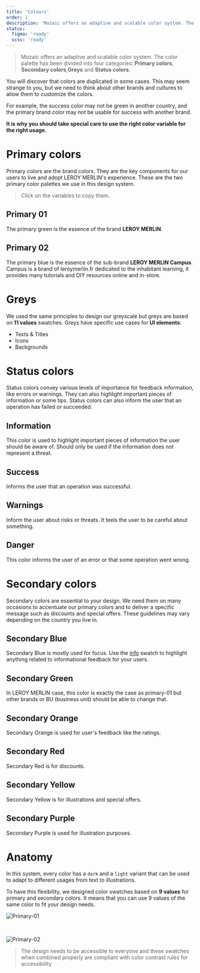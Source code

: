 ```yaml
---
title: 'Colours'
order: 1
description: 'Mozaic offers an adaptive and scalable color system. The color palette has been divided into four categories: Primary colors, Secondary colors, Greys and Status colors.'
status:
  figma: 'ready'
  scss: 'ready'
---
```


> Mozaic offers an adaptive and scalable color system. The color palette has been divided into four categories: **Primary colors**, **Secondary colors**,**Greys** and **Status colors**.

<Highlight theme="warning" title="Be aware">

You will discover that colors are duplicated in some cases. This may seem strange to you, but we need to think about other brands and cultures to allow them to customize the colors.

For example, the success color may not be green in another country, and the primary brand color may not be usable for success with another brand.

**It is why you should take special care to use the right color variable for the right usage.**

</Highlight>

# Primary colors

Primary colors are the brand colors. They are the key components for our users to live and adopt LEROY MERLIN's experience. These are the two primary color palettes we use in this design system.

> Click on the variables to copy them.

## Primary 01

The primary green is the essence of the brand **LEROY MERLIN**.

<Swatch id="primary-01" />

## Primary 02

The primary blue is the essence of the sub-brand **LEROY MERLIN Campus**.
Campus is a brand of leroymerlin.fr dedicated to the inhabitant learning, it provides many tutorials and DIY resources online and in-store.

<Swatch id="primary-02" />

# Greys

We used the same principles to design our greyscale but greys are based on **11 values** swatches. Greys have specific use cases for **UI elements**:

- Texts & Titles
- Icons
- Backgrounds

<Swatch id="grey" />

# Status colors

Status colors convey various levels of importance for feedback information, like errors or warnings. They can also highlight important pieces of information or some tips. Status colors can also inform the user that an operation has failed or succeeded.

## Information

This color is used to highlight important pieces of information the user should be aware of.
Should only be used if the information does not represent a threat.

<Swatch id="info" />

## Success

Informs the user that an operation was successful.

<Swatch id="success" />

## Warnings

Inform the user about risks or threats. It teels the user to be careful about something.

<Swatch id="warning" />

## Danger

This color informs the user of an error or that some operation went wrong.

<Swatch id="danger" />

# Secondary colors

Secondary colors are essential to your design. We need them on many occasions to accentuate our primary colors and to deliver a specific message such as discounts and special offers. These guidelines may vary depending on the country you live in.

## Secondary Blue

Secondary Blue is mostly used for focus.
Use the [info]() swatch to highlight anything related to informational feedback for your users.

<Swatch id="secondary-blue" />

## Secondary Green

In LEROY MERLIN case, this color is exactly the case as primary-01 but other brands or BU (business unit) should be able to change that.

<Swatch id="secondary-green" />

## Secondary Orange

Secondary Orange is used for user's feedback like the ratings.

<Swatch id="secondary-orange" />

## Secondary Red

Secondary Red is for discounts.

<Swatch id="secondary-red" />

## Secondary Yellow

Secondary Yellow is for illustrations and special offers.

<Swatch id="secondary-yellow" />

## Secondary Purple

Secondary Purple is used for illustration purposes.

<Swatch id="secondary-purple" />

# Anatomy

In this system, every color has a `dark` and a `light` variant that can be used to adapt to different usages from text to illustrations.

To have this flexibility, we designed color swatches based on **9 values** for primary and secondary colors. It means that you can use 9 values of the same color to fit your design needs.

![Primary-01](Primary-01.jpg)

<br />

![Primary-02](Primary-02.jpg)

> The design needs to be accessible to everyone and these swatches when combined properly are compliant with color contrast rules for accessibility
